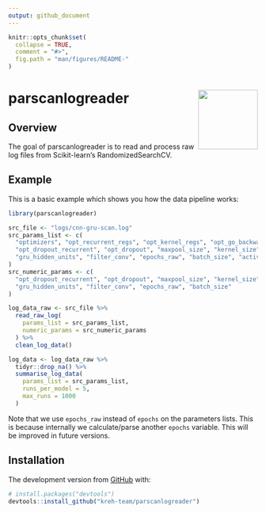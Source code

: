 ```yaml
---
output: github_document
---
```


```r
knitr::opts_chunk$set(
  collapse = TRUE,
  comment = "#>",
  fig.path = "man/figures/README-"
)
```
# parscanlogreader <img src="man/figures/logo.png" align="right" width="120" />

<!-- badges: start -->
<!-- badges: end -->

## Overview

The goal of parscanlogreader is to read and process raw log files from Scikit-learn's RandomizedSearchCV.

## Example

This is a basic example which shows you how the data pipeline works:

```r
library(parscanlogreader)

src_file <- "logs/cnn-gru-scan.log"
src_params_list <- c(
  "optimizers", "opt_recurrent_regs", "opt_kernel_regs", "opt_go_backwards",
  "opt_dropout_recurrent", "opt_dropout", "maxpool_size", "kernel_size",
  "gru_hidden_units", "filter_conv", "epochs_raw", "batch_size", "activation_conv"
)
src_numeric_params <- c(
  "opt_dropout_recurrent", "opt_dropout", "maxpool_size", "kernel_size",
  "gru_hidden_units", "filter_conv", "epochs_raw", "batch_size"
)
```

```r
log_data_raw <- src_file %>%
  read_raw_log(
    params_list = src_params_list, 
    numeric_params = src_numeric_params
  ) %>%
  clean_log_data()

log_data <- log_data_raw %>%
  tidyr::drop_na() %>%
  summarise_log_data(
    params_list = src_params_list,
    runs_per_model = 5, 
    max_runs = 1000
  )
```

Note that we use `epochs_raw` instead of `epochs` on the parameters lists. This is because internally we calculate/parse another `epochs` variable. This will be improved in future versions.

## Installation

<!-- You can install the released version of parscanlogreader from [CRAN](https://CRAN.R-project.org) with: -->

<!-- ``` r -->
<!-- install.packages("parscanlogreader") -->
<!-- ``` -->

<!-- And  -->
The development version from [GitHub](https://github.com/) with:

``` r
# install.packages("devtools")
devtools::install_github("kreh-team/parscanlogreader")
```
